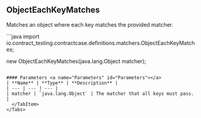
## ObjectEachKeyMatches

Matches an object where each key matches the provided matcher.

<Tabs groupId="language">
  <TabItem value="java" label="Java">
```java
import io.contract_testing.contractcase.definitions.matchers.ObjectEachKeyMatches;

new ObjectEachKeyMatches(java.lang.Object matcher);
```

#### Parameters <a name="Parameters" id="Parameters"></a>
| **Name** | **Type** | **Description** |
| --- | --- | --- |
| matcher | `java.lang.Object` | The matcher that all keys must pass. |
  </TabItem>
</Tabs>

